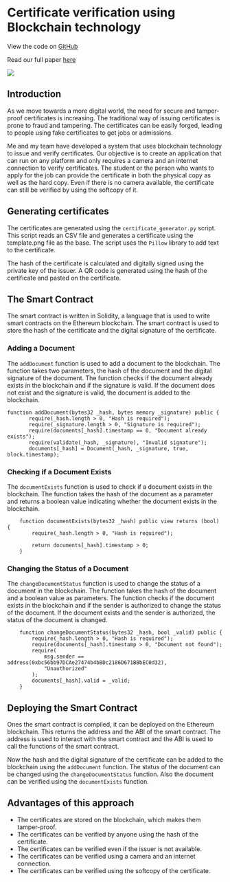 
# Certificate verification using Blockchain technology 

View the code on [GitHub](https://github.com/kevin-samson/certificate-verification-using-blockchain)

Read our full paper  [here](/blockchain.pdf)

<Image className='bg-white' src="/images/blockchain.png" width={1000} height={1000} />


## Introduction
As we move towards a more digital world, the need for secure and tamper-proof certificates is increasing. The traditional way of issuing certificates is prone to fraud and tampering. The certificates can be easily forged, leading to people using fake certificates to get jobs or admissions.

Me and my team have developed a system that uses blockchain technology to issue and verify certificates. Our objective is to create an application that can run on any platform and only requires a camera and an internet connection to verify certificates. The student or the person who wants to apply for the job can provide the certificate in both the physical copy as well as the hard copy. Even if there is no camera available, the certificate can still be verified by using the softcopy of it. 


## Generating certificates
The certificates are generated using the `certificate_generator.py` script. This script reads an CSV file and generates a certificate using the template.png file as the base. The script uses the `Pillow` library to add text to the certificate.

The hash of the certificate is calculated and digitally signed using the private key of the issuer. A QR code is generated using the hash of the certificate and pasted on the certificate.

## The Smart Contract
The smart contract is written in Solidity, a language that is used to write smart contracts on the Ethereum blockchain. The smart contract is used to store the hash of the certificate and the digital signature of the certificate.

### Adding a Document
The `addDocument` function is used to add a document to the blockchain. The function takes two parameters, the hash of the document and the digital signature of the document. The function checks if the document already exists in the blockchain and if the signature is valid. If the document does not exist and the signature is valid, the document is added to the blockchain.
```solidity copy filename="contract.sol"
function addDocument(bytes32 _hash, bytes memory _signature) public {
       require(_hash.length > 0, "Hash is required");
       require(_signature.length > 0, "Signature is required");
       require(documents[_hash].timestamp == 0, "Document already exists");
       require(validate(_hash, _signature), "Invalid signature");
       documents[_hash] = Document(_hash, _signature, true, block.timestamp);
```

### Checking if a Document Exists
The `documentExists` function is used to check if a document exists in the blockchain. The function takes the hash of the document as a parameter and returns a boolean value indicating whether the document exists in the blockchain.
```solidity copy filename="contract.sol"
    function documentExists(bytes32 _hash) public view returns (bool) {
        require(_hash.length > 0, "Hash is required");

        return documents[_hash].timestamp > 0;
    }
```

### Changing the Status of a Document
The `changeDocumentStatus` function is used to change the status of a document in the blockchain. The function takes the hash of the document and a boolean value as parameters. The function checks if the document exists in the blockchain and if the sender is authorized to change the status of the document. If the document exists and the sender is authorized, the status of the document is changed.
```solidity copy filename="contract.sol"
    function changeDocumentStatus(bytes32 _hash, bool _valid) public {
        require(_hash.length > 0, "Hash is required");
        require(documents[_hash].timestamp > 0, "Document not found");
        require(
            msg.sender == address(0xbc56bb97DCAe27474b4bBDc2186D671BBbEC0d32),
            "Unauthorized"
        );
        documents[_hash].valid = _valid;
    }
```

## Deploying the Smart Contract
Ones the smart contract is compiled, it can be deployed on the Ethereum blockchain. This returns the address and the ABI of the smart contract. The address is used to interact with the smart contract and the ABI is used to call the functions of the smart contract.

Now the hash and the digital signature of the certificate can be added to the blockchain using the `addDocument` function. The status of the document can be changed using the `changeDocumentStatus` function. Also the document can be verified using the `documentExists` function.

## Advantages of this approach
- The certificates are stored on the blockchain, which makes them tamper-proof.
- The certificates can be verified by anyone using the hash of the certificate.
- The certificates can be verified even if the issuer is not available.
- The certificates can be verified using a camera and an internet connection.
- The certificates can be verified using the softcopy of the certificate.
